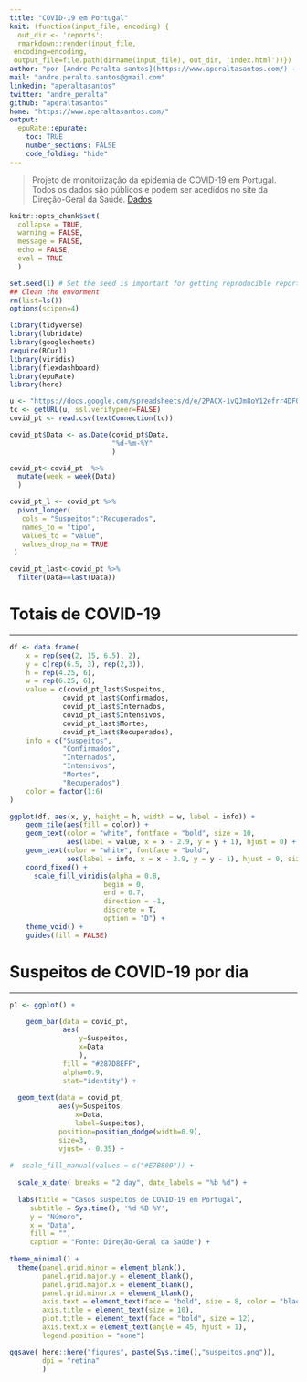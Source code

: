 ```yaml
---
title: "COVID-19 em Portugal"
knit: (function(input_file, encoding) {
  out_dir <- 'reports';
  rmarkdown::render(input_file,
 encoding=encoding,
 output_file=file.path(dirname(input_file), out_dir, 'index.html'))})
author: "por [Andre Peralta-santos](https://www.aperaltasantos.com/) - `r format(Sys.time(), '%d %B %Y')`"
mail: "andre.peralta.santos@gmail.com"
linkedin: "aperaltasantos"
twitter: "andre_peralta"
github: "aperaltasantos"
home: "https://www.aperaltasantos.com/"
output:
  epuRate::epurate:
    toc: TRUE
    number_sections: FALSE
    code_folding: "hide"
---
```


<style>
#TOC {
  top: 1%;
  opacity: 0.5;
}
#TOC:hover {
  opacity: 1;
}
</style>

> Projeto de monitorização da epidemia de COVID-19 em Portugal. Todos os dados são públicos e podem ser acedidos no site da Direção-Geral da Saúde. [Dados](https://www.dgs.pt/corona-virus/documentos/boletim-informativo.aspx) 

```r
knitr::opts_chunk$set(
  collapse = TRUE,
  warning = FALSE,
  message = FALSE,
  echo = FALSE,
  eval = TRUE
  )

set.seed(1) # Set the seed is important for getting reproducible reports 
## Clean the envorment 
rm(list=ls())
options(scipen=4)
```

```r
library(tidyverse)
library(lubridate)
library(googlesheets)
require(RCurl)
library(viridis)
library(flexdashboard)
library(epuRate)
library(here)
```

```r

u <- "https://docs.google.com/spreadsheets/d/e/2PACX-1vQJm8oY12efrr4DFOPkc7gscFRc-10_xcEniSU64nF2vwkDJNPF2w0xcitSXezst5LXi3FCn1HCcIqG/pub?output=csv"
tc <- getURL(u, ssl.verifypeer=FALSE)
covid_pt <- read.csv(textConnection(tc))
```

```r
covid_pt$Data <- as.Date(covid_pt$Data,
                         "%d-%m-%Y"
                         )

covid_pt<-covid_pt  %>%
  mutate(week = week(Data)
  )
```

```r
covid_pt_l <- covid_pt %>%
  pivot_longer(
   cols = "Suspeitos":"Recuperados",
   names_to = "tipo",
   values_to = "value",
   values_drop_na = TRUE
 ) 

covid_pt_last<-covid_pt %>% 
  filter(Data==last(Data))
```

# Totais de COVID-19  {#text-formatting}
***

```r

df <- data.frame(
    x = rep(seq(2, 15, 6.5), 2),
    y = c(rep(6.5, 3), rep(2,3)),
    h = rep(4.25, 6),
    w = rep(6.25, 6),
    value = c(covid_pt_last$Suspeitos,
             covid_pt_last$Confirmados,
             covid_pt_last$Internados,
             covid_pt_last$Intensivos,
             covid_pt_last$Mortes,
             covid_pt_last$Recuperados),
    info = c("Suspeitos",
             "Confirmados",
             "Internados",
             "Intensivos",
             "Mortes",
             "Recuperados"),
    color = factor(1:6)
)

ggplot(df, aes(x, y, height = h, width = w, label = info)) +
    geom_tile(aes(fill = color)) +
    geom_text(color = "white", fontface = "bold", size = 10,
              aes(label = value, x = x - 2.9, y = y + 1), hjust = 0) +
    geom_text(color = "white", fontface = "bold",
              aes(label = info, x = x - 2.9, y = y - 1), hjust = 0, size=6) +
    coord_fixed() +
      scale_fill_viridis(alpha = 0.8, 
                       begin = 0, 
                       end = 0.7, 
                       direction = -1,
                       discrete = T, 
                       option = "D") +
    theme_void() +
    guides(fill = FALSE)
```


# Suspeitos de COVID-19 por dia  {#text-formatting}
***
```r

p1 <- ggplot() +

    geom_bar(data = covid_pt, 
             aes(
                 y=Suspeitos, 
                 x=Data
                 ),
             fill = "#287D8EFF",
             alpha=0.9,
             stat="identity") +
  
  geom_text(data = covid_pt,
            aes(y=Suspeitos, 
                x=Data,
                label=Suspeitos), 
            position=position_dodge(width=0.9),
            size=3,
            vjust= - 0.35) +
  
#  scale_fill_manual(values = c("#E7B800")) +
  
  scale_x_date( breaks = "2 day", date_labels = "%b %d") +
  
  labs(title = "Casos suspeitos de COVID-19 em Portugal",
     subtitle = Sys.time(), '%d %B %Y',
     y = "Número",
     x = "Data", 
     fill = "", 
     caption = "Fonte: Direção-Geral da Saúde") +
  
theme_minimal() +
  theme(panel.grid.minor = element_blank(),
        panel.grid.major.y = element_blank(),
        panel.grid.major.x = element_blank(),
        panel.grid.minor.x = element_blank(),
        axis.text = element_text(face = "bold", size = 8, color = "black"),
        axis.title = element_text(size = 10),
        plot.title = element_text(face = "bold", size = 12),
        axis.text.x = element_text(angle = 45, hjust = 1),
        legend.position = "none") 

ggsave( here::here("figures", paste(Sys.time(),"suspeitos.png")), 
        dpi = "retina"
        )

```










